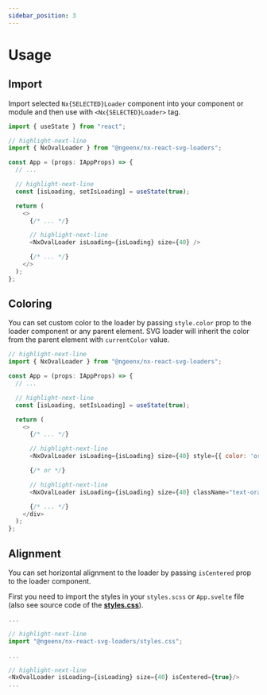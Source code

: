 ```yaml
---
sidebar_position: 3
---
```


# Usage

## Import

Import selected `Nx{SELECTED}Loader` component into your component or module and then use with `<Nx{SELECTED}Loader>` tag.

```js title="app.tsx"
import { useState } from "react";

// highlight-next-line
import { NxOvalLoader } from "@ngeenx/nx-react-svg-loaders";

const App = (props: IAppProps) => {
  // ...

  // highlight-next-line
  const [isLoading, setIsLoading] = useState(true);

  return (
    <>
      {/* ... */}

      // highlight-next-line
      <NxOvalLoader isLoading={isLoading} size={40} />

      {/* ... */}
    </>
  );
};
```

## Coloring

You can set custom color to the loader by passing `style.color` prop to the loader component or any parent element.
SVG loader will inherit the color from the parent element with `currentColor` value.

```js title="app.tsx"
// highlight-next-line
import { NxOvalLoader } from "@ngeenx/nx-react-svg-loaders";

const App = (props: IAppProps) => {
  // ...

  // highlight-next-line
  const [isLoading, setIsLoading] = useState(true);

  return (
    <>
      {/* ... */}

      // highlight-next-line
      <NxOvalLoader isLoading={isLoading} size={40} style={{ color: 'orange' }}/>

      {/* or */}

      // highlight-next-line
      <NxOvalLoader isLoading={isLoading} size={40} className="text-orange-500"/>

      {/* ... */}
    </div>
  );
};
```

## Alignment

You can set horizontal alignment to the loader by passing `isCentered` prop to the loader component.

First you need to import the styles in your `styles.scss` or `App.svelte` file (also see source code of the **[styles.css](https://github.com/ngeenx/nx-svg-loaders/blob/main/libs/utils/nx-svg-shared-utils/src/styles/base-loader.component.scss)**).

```js title="App.tsx"
...

// highlight-next-line
import "@ngeenx/nx-react-svg-loaders/styles.css";

...

// highlight-next-line
<NxOvalLoader isLoading={isLoading} size={40} isCentered={true}/>
...
```
